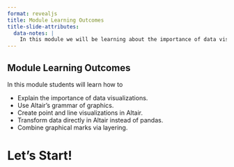 ```yaml
---
format: revealjs
title: Module Learning Outcomes
title-slide-attributes:
  data-notes: |
    In this module we will be learning about the importance of data visualization and how a grammar of graphics can help us effectively visualize data.
---
```


## Module Learning Outcomes

In this module students will learn how to

- Explain the importance of data visualizations.
- Use Altair's grammar of graphics.
- Create point and line visualizations in Altair.
- Transform data directly in Altair instead of pandas.
- Combine graphical marks via layering.

# Let's Start!
